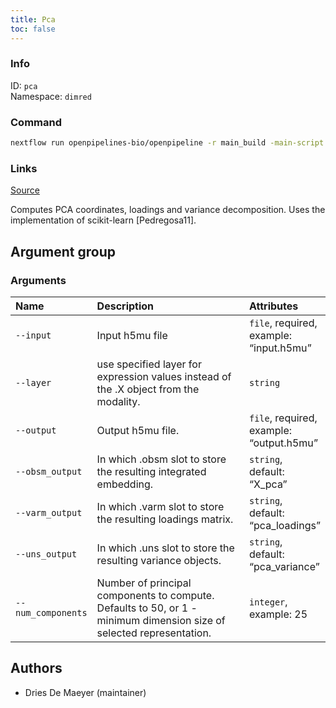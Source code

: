 ```yaml
---
title: Pca
toc: false
---
```


::: {.column-margin}

### Info

ID: `pca`  
Namespace: `dimred`

### Command

```bash
nextflow run openpipelines-bio/openpipeline -r main_build -main-script target/nextflow/dimred/pca/main.nf --help
```

### Links
[Source](https://github.com/openpipelines-bio/openpipeline/blob/main/src/dimred/pca){.btn-action .btn-sm .btn-info .btn role="button"}
:::

Computes PCA coordinates, loadings and variance decomposition. Uses the implementation of scikit-learn [Pedregosa11].


## Argument group

### Arguments



:::{.column-body-outset}
|Name               |Description                                                                                                          |Attributes                               |
|:------------------|:--------------------------------------------------------------------------------------------------------------------|:----------------------------------------|
|`--input`          |Input h5mu file                                                                                                      |`file`, required, example: "input.h5mu"  |
|`--layer`          |use specified layer for expression values instead of the .X object from the modality.                                |`string`                                 |
|`--output`         |Output h5mu file.                                                                                                    |`file`, required, example: "output.h5mu" |
|`--obsm_output`    |In which .obsm slot to store the resulting integrated embedding.                                                     |`string`, default: "X_pca"               |
|`--varm_output`    |In which .varm slot to store the resulting loadings matrix.                                                          |`string`, default: "pca_loadings"        |
|`--uns_output`     |In which .uns slot to store the resulting variance objects.                                                          |`string`, default: "pca_variance"        |
|`--num_components` |Number of principal components to compute. Defaults to 50, or 1 - minimum dimension size of selected representation. |`integer`, example: 25                   |
:::

## Authors

 * Dries De Maeyer  (maintainer)
